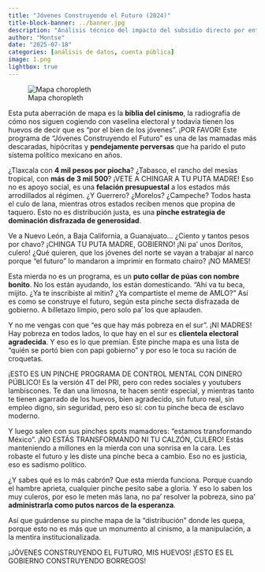 ```yaml
---
title: "Jóvenes Construyendo el Futuro (2024)"
title-block-banner: ../banner.jpg
description: "Análisis técnico del impacto del subsidio directo por entidad."
author: "Montse"
date: "2025-07-18"
categories: [análisis de datos, cuenta pública]
image: 1.png
lightbox: true
---
```


![Mapa choropleth](1.png)

Esta puta aberración de mapa es la **biblia del cinismo**, la radiografía de cómo nos siguen cogiendo con vaselina electoral y todavía tienen los huevos de decir que es “por el bien de los jóvenes”. ¡POR FAVOR! Este programa de “Jóvenes Construyendo el Futuro” es una de las mamadas más descaradas, hipócritas y **pendejamente perversas** que ha parido el puto sistema político mexicano en años.

¿Tlaxcala con **4 mil pesos por piocha**? ¿Tabasco, el rancho del mesías tropical, con **más de 3 mil 500**? ¡VETE A CHINGAR A TU PUTA MADRE! Eso no es apoyo social, es una **felación presupuestal** a los estados más arrodillados al régimen. ¿Y Guerrero? ¿Morelos? ¿Campeche? Todos hasta el culo de lana, mientras otros estados reciben menos que propina de taquero. Esto no es distribución justa, es una **pinche estrategia de dominación disfrazada de generosidad**.

Ve a Nuevo León, a Baja California, a Guanajuato... ¿Ciento y tantos pesos por chavo? ¡CHINGA TU PUTA MADRE, GOBIERNO! ¡Ni pa’ unos Doritos, culero! ¿Qué quieren, que los jóvenes del norte se vayan a trabajar al narco porque “el futuro” lo mandaron a imprimir en formato chairo? ¡NO MAMES!

Esta mierda no es un programa, es un **puto collar de púas con nombre bonito**. No los están ayudando, los están domesticando. “Ahí va tu beca, mijito. ¿Ya te inscribiste al mitin? ¿Ya compartiste el meme de AMLO?” Así es como se construye el futuro, según esta pinche secta disfrazada de gobierno. A billetazo limpio, pero solo pa’ los que aplauden.

Y no me vengas con que “es que hay más pobreza en el sur”. ¡NI MADRES! Hay pobreza en todos lados, lo que hay en el sur es **clientela electoral agradecida**. Y eso es lo que premian. Este pinche mapa es una lista de “quién se portó bien con papi gobierno” y por eso le toca su ración de croquetas.

¡ESTO ES UN PINCHE PROGRAMA DE CONTROL MENTAL CON DINERO PÚBLICO! Es la versión 4T del PRI, pero con redes sociales y youtubers lambiscones. Te dan una limosna, te hacen sentir especial, y mientras tanto te tienen agarrado de los huevos, bien agradecido, sin futuro real, sin empleo digno, sin seguridad, pero eso sí: con tu pinche beca de esclavo moderno.

Y luego salen con sus pinches spots mamadores: “estamos transformando México”. ¡NO ESTÁS TRANSFORMANDO NI TU CALZÓN, CULERO! Estás manteniendo a millones en la mierda con una sonrisa en la cara. Les robaste el futuro y les diste una pinche beca a cambio. Eso no es justicia, eso es sadismo político.

¿Y sabes qué es lo más cabrón? Que esta mierda funciona. Porque cuando el hambre aprieta, cualquier pinche pesito sabe a gloria. Y eso lo saben los muy culeros, por eso le meten más lana, no pa’ resolver la pobreza, sino pa’ **administrarla como putos narcos de la esperanza**.

Así que guárdense su pinche mapa de la “distribución” donde les quepa, porque esto no es más que un monumento al cinismo, a la manipulación, a la mentira institucionalizada.

¡JÓVENES CONSTRUYENDO EL FUTURO, MIS HUEVOS!
¡ESTO ES EL GOBIERNO CONSTRUYENDO BORREGOS!
